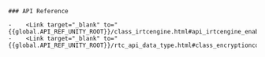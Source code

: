 <PlatformWrapper platform="unity">

    ### API Reference

    -    <Link target="_blank" to="{{global.API_REF_UNITY_ROOT}}/class_irtcengine.html#api_irtcengine_enableencryption">EnableEncryption</Link>
    -    <Link target="_blank" to="{{global.API_REF_UNITY_ROOT}}/rtc_api_data_type.html#class_encryptionconfig">EncryptionConfig</Link>
</PlatformWrapper>